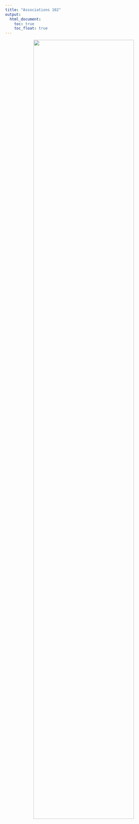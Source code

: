 ```yaml
---
title: "Associations 102"
output:
  html_document:
    toc: true
    toc_float: true
---
```

<p align = "center">
<img src = "Images/construction2.png" style = "width:80%">
</p>
<br>

</br>
